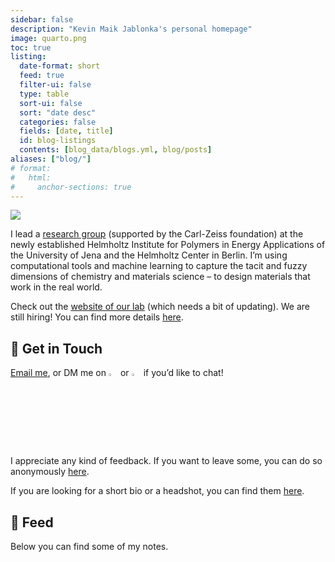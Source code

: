 ```yaml
---
sidebar: false
description: "Kevin Maik Jablonka's personal homepage"
image: quarto.png
toc: true
listing:
  date-format: short
  feed: true
  filter-ui: false
  type: table
  sort-ui: false
  sort: "date desc"
  categories: false
  fields: [date, title]
  id: blog-listings
  contents: [blog_data/blogs.yml, blog/posts]
aliases: ["blog/"]
# format:
#   html:
#     anchor-sections: true
---
```


::: {layout="[25,80]" .profile-header}

![](banana.jpeg){.profile-pic}


I lead a [research group](https://jablonkagroup.uni-jena.de/) (supported by the Carl-Zeiss foundation) at the newly established Helmholtz Institute for Polymers in Energy Applications of the University of Jena and the Helmholtz Center in Berlin.
I'm using computational tools and machine learning to capture the tacit and fuzzy dimensions of chemistry and materials science -- to design materials that work in the real world.

:::


::: {.callout-note icon=false title="Find out more on the lab website"}
Check out the [website of our lab](https://jablonkagroup.uni-jena.de/) (which needs a bit of updating). We are still hiring! You can find more details [here](openings.qmd).
:::


## 💼 Get in Touch

[Email me](https://mailhide.io/e/o4LeOUlq), or DM me on [![](icon-linkedin.png){width="3%"}](https://www.linkedin.com/in/kevin-maik-jablonka-538655200/) or [![](icons-bluesky.png){width="3%"}](https://bsky.app/profile/kjablonka.com) if you'd like to chat!

I appreciate any kind of feedback. If you want to leave some, you can do so anonymously [here](https://www.admonymous.co/kjappelbaum).

If you are looking for a short bio or a headshot, you can find them [here](bio.qmd).



## 📮 Feed

Below you can find some of my notes.

::: {#blog-listings}
:::
